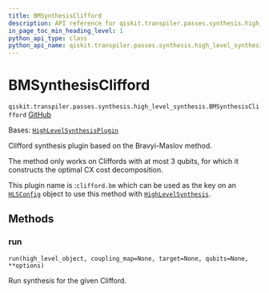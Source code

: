 ```yaml
---
title: BMSynthesisClifford
description: API reference for qiskit.transpiler.passes.synthesis.high_level_synthesis.BMSynthesisClifford
in_page_toc_min_heading_level: 1
python_api_type: class
python_api_name: qiskit.transpiler.passes.synthesis.high_level_synthesis.BMSynthesisClifford
---
```


# BMSynthesisClifford

<span id="qiskit.transpiler.passes.synthesis.high_level_synthesis.BMSynthesisClifford" />

`qiskit.transpiler.passes.synthesis.high_level_synthesis.BMSynthesisClifford` [GitHub](https://github.com/qiskit/qiskit/tree/main/qiskit/transpiler/passes/synthesis/high_level_synthesis.py "view source code")

Bases: [`HighLevelSynthesisPlugin`](qiskit.transpiler.passes.synthesis.plugin.HighLevelSynthesisPlugin "qiskit.transpiler.passes.synthesis.plugin.HighLevelSynthesisPlugin")

Clifford synthesis plugin based on the Bravyi-Maslov method.

The method only works on Cliffords with at most 3 qubits, for which it constructs the optimal CX cost decomposition.

This plugin name is :`clifford.bm` which can be used as the key on an [`HLSConfig`](qiskit.transpiler.passes.HLSConfig "qiskit.transpiler.passes.synthesis.high_level_synthesis.HLSConfig") object to use this method with [`HighLevelSynthesis`](qiskit.transpiler.passes.HighLevelSynthesis "qiskit.transpiler.passes.synthesis.high_level_synthesis.HighLevelSynthesis").

## Methods

### run

<span id="qiskit.transpiler.passes.synthesis.high_level_synthesis.BMSynthesisClifford.run" />

`run(high_level_object, coupling_map=None, target=None, qubits=None, **options)`

Run synthesis for the given Clifford.

